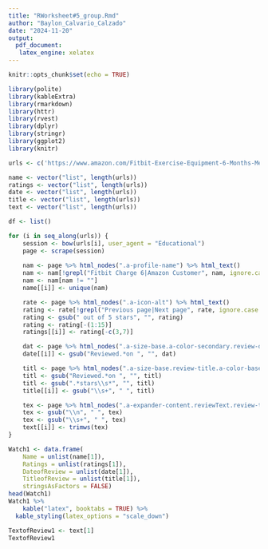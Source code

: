 ```yaml
---
title: "RWorksheet#5_group.Rmd"
author: "Baylon_Calvario_Calzado"
date: "2024-11-20"
output:
  pdf_document:
   latex_engine: xelatex
---
```


```r
knitr::opts_chunk$set(echo = TRUE)

```

```r
library(polite)
library(kableExtra)
library(rmarkdown)
library(httr)
library(rvest)
library(dplyr)
library(stringr)
library(ggplot2)
library(knitr)
```

```r
urls <- c('https://www.amazon.com/Fitbit-Exercise-Equipment-6-Months-Membership/dp/B0CC62ZG1M/?_encoding=UTF8&pd_rd_w=26Qi3&content-id=amzn1.sym.7f957896-9457-4ac3-8c2b-58f2b6be2857&pf_rd_p=7f957896-9457-4ac3-8c2b-58f2b6be2857&pf_rd_r=83Q7T410CX2F8JA6HGMP&pd_rd_wg=2KdNs&pd_rd_r=ceb495d9-920d-4e7a-b0da-edda53c0415a&ref_=pd_hp_d_btf_exports_top_sellers_unrec&th=1')

name <- vector("list", length(urls))
ratings <- vector("list", length(urls))
date <- vector("list", length(urls))
title <- vector("list", length(urls))
text <- vector("list", length(urls))
```

```r
df <- list()

for (i in seq_along(urls)) {
    session <- bow(urls[i], user_agent = "Educational")
    page <- scrape(session)
    
    nam <- page %>% html_nodes(".a-profile-name") %>% html_text()
    nam <- nam[!grepl("Fitbit Charge 6|Amazon Customer", nam, ignore.case = TRUE)]
    nam <- nam[nam != ""]
    name[[i]] <- unique(nam)

    rate <- page %>% html_nodes(".a-icon-alt") %>% html_text()
    rating <- rate[!grepl("Previous page|Next page", rate, ignore.case = TRUE)]
    rating <- gsub(" out of 5 stars", "", rating)
    rating <- rating[-(1:15)]
    ratings[[i]] <- rating[-c(3,7)]

    dat <- page %>% html_nodes(".a-size-base.a-color-secondary.review-date") %>% html_text()
    date[[i]] <- gsub("Reviewed.*on ", "", dat)

    titl <- page %>% html_nodes(".a-size-base.review-title.a-color-base.review-title-content.a-text-bold") %>% html_text()
    titl <- gsub("Reviewed.*on ", "", titl)
    titl <- gsub(".*stars\\s*", "", titl)
    title[[i]] <- gsub("\\s+", " ", titl)

    tex <- page %>% html_nodes(".a-expander-content.reviewText.review-text-content.a-expander-partial-collapse-content") %>% html_text()
    tex <- gsub("\\n", " ", tex)
    tex <- gsub("\\s+", " ", tex)
    text[[i]] <- trimws(tex)
}
```


```r
Watch1 <- data.frame(
    Name = unlist(name[1]),          
    Ratings = unlist(ratings[1]),    
    DateofReview = unlist(date[1]),  
    TitleofReview = unlist(title[1]),
    stringsAsFactors = FALSE)
head(Watch1)
Watch1 %>%
    kable("latex", booktabs = TRUE) %>%
  kable_styling(latex_options = "scale_down")
```
```r
TextofReview1 <- text[1]
TextofReview1
```

